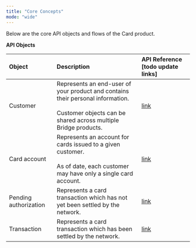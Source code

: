 ```yaml
---
title: "Core Concepts"
mode: "wide"
---
```


Below are the core API objects and flows of the Card product.

**API Objects**

| **Object**            | **Description**                                                                                                                                            | **API Reference [todo update links]**                                                                                   |
| :-------------------- | :--------------------------------------------------------------------------------------------------------------------------------------------------------- | :---------------------------------------------------------------------------------------------------------------------- |
| Customer              | Represents an end-user of your product and contains their personal information.<br /><br />Customer objects can be shared across multiple Bridge products. | [<u>link</u>](/api-reference/customers)                                                       |
| Card account          | Represents an account for cards issued to a given customer.<br /><br />As of date, each customer may have only a single card account.                      | [<u>link</u>](/api-reference/cards/retrieve-a-card-account)                |
| Pending authorization | Represents a card transaction which has not yet been settled by the network.                                                                               | [<u>link</u>](/api-reference/cards/retrieve-pending-card-authorizations) |
| Transaction           | Represents a card transaction which has been settled by the network.                                                                                       | [<u>link</u>](/api-reference/cards/retrieve-card-transactions)   |